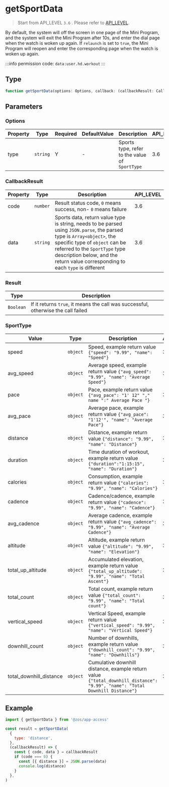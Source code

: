 # getSportData

> Start from API_LEVEL `3.6` . Please refer to [API_LEVEL](../../../../guides/framework/device/compatibility.md).

By default, the system will off the screen in one page of the Mini Program, and the system will exit the Mini Program after 10s, and enter the dial page when the watch is woken up again. If `relaunch` is set to `true`, the Mini Program will reopen and enter the corresponding page when the watch is woken up again.

:::info
permission code: `data:user.hd.workout`
:::

## Type

```ts
function getSportData(options: Options, callback: (callbackResult: CallbackResult) => void): Result
```

## Parameters

### Options

| Property | Type                | Required | DefaultValue | Description                                    | API_LEVEL |
| -------- | ------------------- | -------- | ------------ | ---------------------------------------------- | --------- |
| type     | <code>string</code> | Y        | -            | Sports type, refer to the value of `SportType` | 3.6       |

### CallbackResult

| Property | Type                | Description                                                                                                                                                                                                                                                                  | API_LEVEL |
| -------- | ------------------- | ---------------------------------------------------------------------------------------------------------------------------------------------------------------------------------------------------------------------------------------------------------------------------- | --------- |
| code     | <code>number</code> | Result status code, `0` means success, non- `0` means failure                                                                                                                                                                                                                | 3.6       |
| data     | <code>string</code> | Sports data, return value type is string, needs to be parsed using `JSON.parse`, the parsed type is `Array<object>`, the specific type of `object` can be referred to the `SportType` type description below, and the return value corresponding to each `type` is different | 3.6       |

### Result

| Type                 | Description                                                                       |
| -------------------- | --------------------------------------------------------------------------------- |
| <code>Boolean</code> | If it returns `true`, it means the call was successful, otherwise the call failed |

### SportType

| Value                   | Type                | Description                                                                                                                 | API_LEVEL |
| ----------------------- | ------------------- | --------------------------------------------------------------------------------------------------------------------------- | --------- |
| speed                   | <code>object</code> | Speed, example return value `{"speed": "9.99", "name": "Speed"}`                                                            | 3.6       |
| avg_speed               | <code>object</code> | Average speed, example return value `{"avg_speed": "9.99", "name": "Average Speed"}`                                        | 3.6       |
| pace                    | <code>object</code> | Pace, example return value `{"avg_pace": "1' 12" "," name ":" Average Pace "}`                                              | 3.6       |
| avg_pace                | <code>object</code> | Average pace, example return value `{"avg_pace": "1'12'", "name": "Average Pace"}`                                          | 3.6       |
| distance                | <code>object</code> | Distance, example return value `{"distance": "9.99", "name": "Distance"}`                                                   | 3.6       |
| duration                | <code>object</code> | Time duration of workout, example return value `{"duration":"1:15:15", "name": "Duration"}`                                 | 3.6       |
| calories                | <code>object</code> | Consumption, example return value `{"calories": "9.99", "name": "Calories"}`                                                | 3.6       |
| cadence                 | <code>object</code> | Cadence/cadence, example return value `{"cadence": "9.99", "name": "Cadence"}`                                              | 3.6       |
| avg_cadence             | <code>object</code> | Average cadence, example return value `{"avg_cadence": "9.99", "name": "Average Cadence"}`                                  | 3.6       |
| altitude                | <code>object</code> | Altitude, example return value `{"altitude": "9.99", "name": "Elevation"}`                                                  | 3.6       |
| total_up_altitude       | <code>object</code> | Accumulated elevation, example return value `{"total_up_altitude": "9.99", "name": "Total Ascent"}`                         | 3.6       |
| total_count             | <code>object</code> | Total count, example return value `{"total_count": "9.99", "name": "Total count"}`                                          | 3.6       |
| vertical_speed          | <code>object</code> | Vertical Speed, example return value `{"vertical_speed": "9.99", "name": "Vertical Speed"}`                                 | 3.6       |
| downhill_count          | <code>object</code> | Number of downhills, example return value `{"downhill_count": "9.99", "name": "Downhills"}`                                 | 3.6       |
| total_downhill_distance | <code>object</code> | Cumulative downhill distance, example return value `{"total_downhill_distance": "9.99", "name": "Total Downhill Distance"}` | 3.6       |

## Example

```js
import { getSportData } from '@zos/app-access'

const result = getSportData(
  {
    type: 'distance',
  },
  (callbackResult) => {
    const { code, data } = callbackResult
    if (code === 0) {
      const [{ distance }] = JSON.parse(data)
      console.log(distance)
    }
  },
)
```
